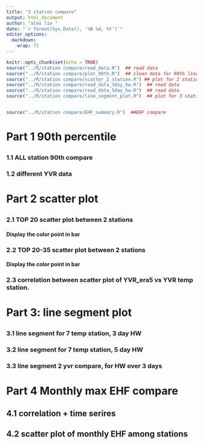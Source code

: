 ```yaml
---
title: "3 station compare"
output: html_document
author: "alex lin "
date: "`r format(Sys.Date(), '%B %d, %Y')`"
editor_options: 
  markdown: 
    wrap: 72
---
```



```{=html}
<script>
function toggleCollapsible(section) {
  var content = section.nextElementSibling;
  if (content.style.display === "none") {
    content.style.display = "block";
  } else {
    content.style.display = "none";
  }
}
</script>
```


```r
knitr::opts_chunk$set(echo = TRUE)
source("../R/station compare/read_data.R")  ## read data
source("../R/station compare/plot_90th.R")  ## clean data for 90th line plot 
source("../R/station compare/scatter_2_station.R") ## plot for 2 station compare for all the station 
source("../R/station compare/read_data_3day_hw.R")  ## read data
source("../R/station compare/read_data_5day_hw.R")  ## read data
source("../R/station compare/line_segment_plot.R")  ## plot for 3 station


source("../R/station compare/EHF_summary.R")  ##EHF compare

```

<h1 onclick="toggleCollapsible(this);">

<!--TEXT SHOWS: -->

<b>Part 1 90th percentile</b>

</h1>

::: {style="display:none;"}
:::

<h3 onclick="toggleCollapsible(this);">

<!--TEXT SHOWS: -->

<b> 1.1 ALL station 90th compare</b>

</h3>

::: {style="display:none;"}
```r

three_stations_90th
three_stations_90th_filter
```
:::

<h3 onclick="toggleCollapsible(this);">

<!--TEXT SHOWS: -->

<b>1.2 different YVR data</b>

</h3>

::: {style="display:none;"}
## compare 90th percentile of original YVR and YVR with base period 1961-1990

```r
two_stations_90th_yvr_30
```
:::

<h1 onclick="toggleCollapsible(this);">

<!--TEXT SHOWS: -->

<b>Part 2 scatter plot</b>

</h1>

::: {style="display:none;"}
```r
# Define file paths
file_paths <- c("../output/Kamloops_heatmap_data.csv",       # Adding this file
                "../output/Prince_George_heatmap_data.csv",  # Adding this file
                "../output/YVR_heatmap_data.csv",
                "../output/Kelowna_heatmap_data.csv",
                "../output/era5_YVR_heatmap_data.csv",
                "../output/Abbotsford_heatmap_data.csv",
                "../output/Penticton_heatmap_data.csv",
                "../output/FortNelson_heatmap_data.csv")             # Adding this file

# Define the columns needed


# Define the columns needed
needed_columns <- c("Year","DayOfYear","Max_Temp_Year","Percentile_90","Station")

# Function to read and select necessary columns
read_and_select <- function(file_path) {
  read.csv(file_path) %>%
    select(all_of(needed_columns))
}

# Read and combine all datasets
df_heatmap_all <- map_dfr(file_paths, read_and_select)
unique(df_heatmap_all$Station)

```

```r
# Display the first few rows of the combined data
# head(df_heatmap_all)
# 
# tail(df_heatmap_all)

library(dplyr)
library(lubridate)

# Assuming your data frame is named df_heatmap_all

# Convert DayOfYear to Date
df_heatmap_all <- df_heatmap_all %>%
  mutate(Date = as.Date(paste(Year, DayOfYear, sep = "-"), format = "%Y-%m-%d"))

# Filter for dates between April 1st and October 31st
filtered_heatmap_all <- df_heatmap_all %>%
  filter(month(Date) >= 4 & month(Date) <= 10)

# Remove the Date column if needed
filtered_heatmap_all <- filtered_heatmap_all %>%
  select(-Date)

# Display the filtered data

filtered_heatmap_all <- filtered_heatmap_all %>% filter(!is.na(Max_Temp_Year))



```

```r
# Filter the data frame to include only rows with negative Max_Temp_Year values
negative_temps <- filtered_heatmap_all %>%
  filter(Max_Temp_Year < 0)

# Display the rows with negative temperatures
#negative_temps


dfdebug <- df_heatmap_all %>%
  filter(Station == "Kamloops" | Station == "Prince_George")

duplicate_temps <- dfdebug %>%
  group_by(Year, DayOfYear, Max_Temp_Year) %>%
  filter(n_distinct(Station) > 1) %>%
  ungroup()

# Sort the filtered dataframe
sorted_df <- duplicate_temps %>%
  arrange(Year, DayOfYear, Max_Temp_Year, Station)

# Display the results
#print(sorted_df)


# Load necessary library
library(dplyr)

# Assuming df_heatmap_all is your dataframe
df_count_sorted_df <- sorted_df %>%
  group_by(Year) %>%
  summarise(Count = n())

# View the result
#print(df_count_sorted_df)

```
:::

<h3 onclick="toggleCollapsible(this);">

<!--TEXT SHOWS: -->

<b>2.1 TOP 20 scatter plot between 2 stations</b>

</h3>

::: {style="display:none;"}
```r
# library(ggplot2)
# library(dplyr)
# 
# # Ensure your filtered data frame is named filtered_heatmap_all
# 
# # List of unique stations
# stations <- unique(filtered_heatmap_all$Station)
# 
# # Generate scatter plots for each pair of stations
# for (i in 1:(length(stations)-1)) {
#   for (j in (i+1):length(stations)) {
#     station1 <- stations[i]
#     station2 <- stations[j]
#     
#     # Filter data for the two stations
#     df_station1 <- filtered_heatmap_all %>% filter(Station == station1)
#     df_station2 <- filtered_heatmap_all %>% filter(Station == station2)
#     
#     # Merge data on Date
#     df_merged <- merge(df_station1, df_station2, by = c("Year", "DayOfYear"), suffixes = c("_1", "_2"))
#     
#     # Create scatter plot
#     plot <- ggplot(df_merged, aes(x = Max_Temp_Year_1, y = Max_Temp_Year_2)) +
#       geom_point() +
#       labs(
#         title = paste("Scatter Plot of Max Temperature:", station1, "vs", station2),
#         x = paste("Max Temperature (", station1, ")", sep = ""),
#         y = paste("Max Temperature (", station2, ")", sep = "")
#       ) +
#       theme_minimal()
#     
#     # Print the plot
#     print(plot)
#   }
# }

```

```r
dftop20 <- generate_extreme_temp_scatter_plots(filtered_heatmap_all, 1:19)
print_plot(dftop20,"FortNelson","Prince_George")
print_plot(dftop20,"FortNelson","YVR")
print_plot(dftop20,"FortNelson","Abbotsford")
print_plot(dftop20,"FortNelson","Penticton")
print_plot(dftop20,"FortNelson","Kamloops")
print_plot(dftop20,"FortNelson","Kelowna")
# print_plot(dftop20,"Abbotsford","Penticton")
# print_plot(dftop20, "Kamloops", "Prince_George")
# print_plot(dftop20, "Prince_George", "Kamloops")



```
:::

<h4 onclick="toggleCollapsible(this);">

<!--TEXT SHOWS: -->

<b>Display the color point in bar</b>

</h4>

::: {style="display:none;"}
```r
# Assuming label_dataframes is already defined
#results <- analyze_extrem_scatter(dftop20)

# Display the results
#print(results$unique_year_counts)
#print(results$unique_yearmonth_counts)



```
:::

<h3 onclick="toggleCollapsible(this);">

<!--TEXT SHOWS: -->

<b>2.2 TOP 20-35 scatter plot between 2 stations</b>

</h3>

::: {style="display:none;"}
```r

df_top20_35 <- generate_extreme_temp_scatter_plots(filtered_heatmap_all, 19:35)
print_plot(df_top20_35,"FortNelson","Prince_George")
print_plot(df_top20_35,"FortNelson","YVR")
print_plot(df_top20_35,"FortNelson","Abbotsford")

```
:::

<h4 onclick="toggleCollapsible(this);">

<!--TEXT SHOWS: -->

<b>Display the color point in bar</b>

</h4>

::: {style="display:none;"}
```r
# Assuming label_dataframes is already defined
#results <- analyze_extrem_scatter(df_top20_35)

# Display the results
# print(results$unique_year_counts)
# print(results$unique_yearmonth_counts)



```
:::

<h3 onclick="toggleCollapsible(this);">

<!--TEXT SHOWS: -->

<b> 2.3 correlation between scatter plot of YVR_era5 vs YVR temp
station.</b>

</h3>

::: {style="display:none;"}
Fit a Linear Model Generate 95% Prediction Intervals as reference lines

```r

dftop20_yvr <- generate_scatter_plots_for_yvr_diff_data(filtered_heatmap_all, 1:19)
#dftop20
```
:::

<h1 onclick="toggleCollapsible(this);">

<!--TEXT SHOWS: -->

<b>Part 3: line segment plot</b>

</h1>

::: {style="display:none;"}
:::

<h3 onclick="toggleCollapsible(this);">

<!--TEXT SHOWS: -->

<b>3.1 line segment for 7 temp station, 3 day HW</b>


</h3>

::: {style="display:none;"}
YVR: 1937-2024

Prince_George: 1940-2024

FortNelson: 1937-2024

Kelowna: 1899-2024

Abbotsford: 1935-2024

Kamloops: 1939-2024

Penticton: 1941-2024




#### line segment 3 day

```r




#line_segment_plot(df_line_seg_3day, station_only = c("YVR", "Prince_George","Kamloops","Kelowna"))
#+ geom_hline(aes(yintercept = as.numeric(Year)), color = "grey", linetype = "solid", alpha = 0.5)

print(unique(df_line_seg_3day$station))
# Define the colors for specific stations
station_colors <- c("Kamloops" = "red", "Prince_George" = "green", "YVR" = "blue", 'FortNelson'='#D2B48C',
                    "Kelowna" = '#FFD700', 'Penticton' = '#FF00FF', 'Abbotsford' = '#696969')

df_station_filter<- line_segment_data_prepare(df_line_seg_3day, station_only = c("YVR", "Prince_George","Kamloops","Kelowna","Abbotsford","Penticton","FortNelson"))
year_ranges <- create_year_ranges(1941, 2024, 5)
hline_data <- generate_temperature_plots("3 days long",df_station_filter, year_ranges, station_colors)
```
:::

<h3 onclick="toggleCollapsible(this);">

<!--TEXT SHOWS: -->

<b>3.2 line segment for 7 temp station, 5 day HW</b>

</h3>

::: {style="display:none;"}
YVR: 1937-2024

Prince_George: 1940-2024

FortNelson: 1937-2024

Kelowna: 1899-2024

Abbotsford: 1935-2024

Kamloops: 1939-2024

Penticton: 1941-2024



#### line segment 5 day

```r

df_filtered_line_seg_5d <- df_line_seg_5day[ (df_line_seg_5day$Heatwave) == "Heatwave",]
#df_filtered_line_seg <- df_line_seg[!is.na(df_line$daily_max_temp),]

# Check for and remove any remaining NA values in the station column
df_filtered_line_seg_5d <- df_filtered_line_seg_5d %>%
  filter(!is.na(station))
#line_segment_plot(df_filtered_line_seg_5d, station_only = c("YVR", "Prince_George","Kamloops","Kelowna"))+ #geom_hline(aes(yintercept = as.numeric(Year)), color = "grey", linetype = "solid", alpha = 0.5)


df_station_filter<- line_segment_data_prepare(df_filtered_line_seg_5d, station_only = c("YVR", "Prince_George","Kamloops","Kelowna","Abbotsford","Penticton","FortNelson"))
year_ranges <- create_year_ranges(1941, 2024, 5)
hline_data <- generate_temperature_plots("5 days long",df_station_filter, year_ranges, station_colors)

```
:::

<h3 onclick="toggleCollapsible(this);">

<!--TEXT SHOWS: -->

<b>3.3 line segment 2 yvr compare, for HW over 3 days </b>

</h3>

<div style="display:none;">

```r


station_colors <- c( "YVR" = "blue",
                    'YVR_30y_based' = 'green')

#line_segment_plot(df_line_seg_3day, station_only = c("YVR", "YVR_30y_based"))+ geom_hline(aes(yintercept = #as.numeric(Year)), color = "grey", linetype = "solid", alpha = 0.5)


df_station_yvr_comp <- line_segment_data_prepare(df_line_seg_3day, station_only = c("YVR", "YVR_30y_based"))
year_ranges <- create_year_ranges(1937, 2024, 4)
hline_data <- generate_temperature_plots("3 days long",df_station_yvr_comp, year_ranges, station_colors)
```

<!-- </div> -->

<!-- <h3 onclick="toggleCollapsible(this);"> -->

<!-- <!--TEXT SHOWS: -->

<!-- <b> 3.4 3 temp stations vs YVR_30_year_based, for HW last 3 day</b> -->
<!-- </h3> --> <!-- <div style="display:none;">  -->

<!-- YVR:           1937-2024 -->

<!-- Prince_George: 1942-2024 -->

<!-- Kamloops:      1951-2024 -->

<!-- Kelowna:       1899-2024 -->

<!-- Abbotsford:    1935-2024 -->

<!-- Penticton:     1941-2024 -->

```r

# df_filtered_line_seg_3d <- df_line_seg_3day[ (df_line_seg_3day$Heatwave) == "Heatwave",]
# #df_filtered_line_seg <- df_line_seg[!is.na(df_line$daily_max_temp),]
# 
# # Define the path to save the CSV file
# save_path <- "../output/3day_hw_week5.csv"
# 
# ## Save the selected columns as a CSV file
# write.csv(df_filtered_line_seg_3d, file = save_path, row.names = FALSE)
# 
# 
# # Check for and remove any remaining NA values in the station column
# df_filtered_line_seg_3d <- df_filtered_line_seg_3d %>%
#   filter(!is.na(station))
# 
# df_station_yvr_comp <- line_segment_data_prepare(df_filtered_line_seg_3d, station_only = c( "Prince_George","Kamloops","Kelowna","Abbotsford","Penticton","YVR_30y_based"))
# year_ranges <- create_year_ranges(1951, 2024, 4)
# hline_data <- generate_temperature_plots(df_station_yvr_comp, year_ranges, station_colors)

```

<!-- </div> -->

<!-- <h1 onclick="toggleCollapsible(this);"> -->

<!-- <!--TEXT SHOWS: -->

<!-- <b>Part 4: Excel table summary for temp diff</b> -->
<!-- </h1> --> <!-- <div style="display:none;">  -->

```r
# ## line segment 5 day
# df_filtered_line_seg_5d <- df_line_seg_5day[ (df_line_seg_5day$Heatwave) == "Heatwave",]
# #df_filtered_line_seg <- df_line_seg[!is.na(df_line$daily_max_temp),]
# 
# # Check for and remove any remaining NA values in the station column
# df_filtered_line_seg_5d <- df_filtered_line_seg_5d %>%
#   filter(!is.na(station))
# line_segment_plot(df_filtered_line_seg_5d, station_only = c("YVR_era5", "Prince_George","Kamloops"))

library(readxl)

# Read the Excel file
file_path <- "../data/excel_stations.xlsx"
sheets <- excel_sheets(file_path)

# Function to create plots for each station
create_plots <- function(sheet_name, temp_diff_threshold) {
  # Read the data for the specific sheet
  df <- read_excel(file_path, sheet = sheet_name)
  # Ensure DayOfYear is numeric
  # df <- df %>%
  #   mutate(DayOfYear = as.numeric(gsub("[^0-9]", "", DayOfYear)))
  df <- df %>%
    mutate(Month = sub(".*-(.*)", "\\1", DayOfYear))
  
  # Filter data based on temp_diff threshold
  station_data <- df %>%
    filter(temp_diff > temp_diff_threshold)
  
  if (nrow(station_data) > 0) {
    # Plot distribution of Year
    p1 <- ggplot(station_data, aes(x = Year)) +
      geom_histogram(binwidth = 1, fill = "blue", color = "black") +
      ggtitle(paste("Year Distribution for Station", sheet_name)) +
      xlab("Year") +
      ylab("Frequency")
    print(p1)
    # Save the plot
    #ggsave(paste0("year_distribution_station_", sheet_name, ".png"), plot = p1)
    
    # Extract month from DayOfYear
    # station_data <- station_data %>%
    #   mutate(Month = ceiling(DayOfYear / 30))
    
    # Plot distribution of Year and Month
    # Plot distribution of Year and Month
    p2 <- ggplot(station_data, aes(x = Year, fill = Month)) +
      geom_histogram(binwidth = 1, color = "black", position = "stack") +
      scale_fill_brewer(palette = "Set3") +
      ggtitle(paste("Year and Month Distribution for Station", sheet_name)) +
      xlab("Year") +
      ylab("Frequency")
    print(p2)
    # Save the plot
    #ggsave(paste0("year_month_distribution_station_", sheet_name, ".png"), plot = p2)
  }
}

# Set the temperature difference threshold
temp_diff_threshold <- 5

# Create plots for each sheet
for (sheet in sheets) {
  #create_plots(sheet, temp_diff_threshold)
}

```

</div>
<h1 onclick="toggleCollapsible(this);">

<!--TEXT SHOWS: -->

<b>Part 4 Monthly max EHF compare</b>

</h1>
<div style="display:none;">  

</div>
<h2 onclick="toggleCollapsible(this);">
<!--TEXT SHOWS: -->
<b> 4.1 correlation + time serires</b>
</h2>
<div style="display:none;">  



<h3 onclick="toggleCollapsible(this);">
<!--TEXT SHOWS: -->
<b>MAY</b>
</h3>
<div style="display:none;">  
```r
# Example usage for July (Month = 7)
ts_plot <- plot_ehf_and_correlation(df_ehf_all, month = 5)
ts_plot
```

</div>
<h3 onclick="toggleCollapsible(this);">
<!--TEXT SHOWS: -->
<b>JUN</b>
</h3>
<div style="display:none;">  
```r
# Example usage for July (Month = 7)
ts_plot <- plot_ehf_and_correlation(df_ehf_all, month = 6)
ts_plot
```


</div>
<h3 onclick="toggleCollapsible(this);">
<!--TEXT SHOWS: -->
<b>JULY</b>
</h3>
<div style="display:none;">  
```r
# Example usage for July (Month = 7)
ts_plot <- plot_ehf_and_correlation(df_ehf_all, month = 7)
ts_plot
```

</div>
<h3 onclick="toggleCollapsible(this);">
<!--TEXT SHOWS: -->
<b>AUG</b>
</h3>
<div style="display:none;">  
```r
# Example usage for July (Month = 7)
ts_plot <- plot_ehf_and_correlation(df_ehf_all, month = 8)
ts_plot
```

</div>
</div>
<h2 onclick="toggleCollapsible(this);">


<!--TEXT SHOWS: -->

<b>4.2 scatter plot of monthly EHF among stations</b>

</h2>
<div style="display:none;">  
```r
# Example usage with your data frame df_ehf_all
plot_list <- generate_max_EHF_scatter_plots(df_ehf_all)

# Print all scatter plots
plot_list

```
